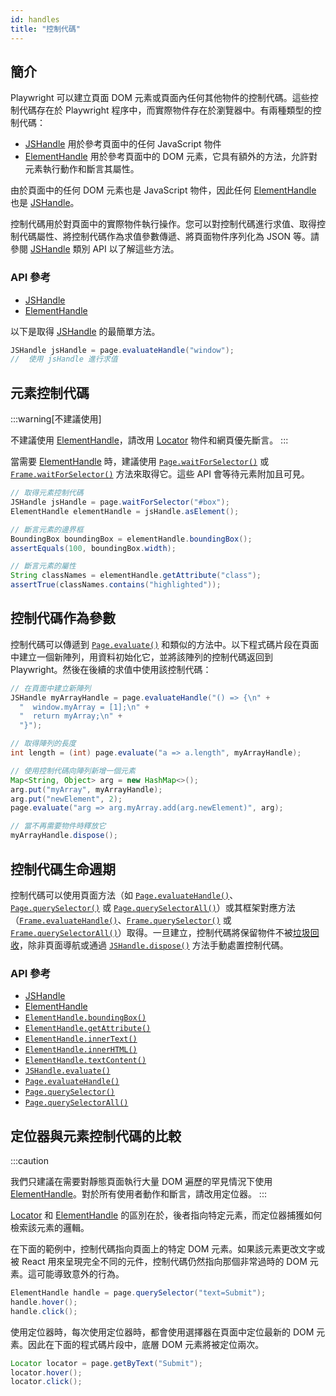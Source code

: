```yaml
---
id: handles
title: "控制代碼"
---
```


## 簡介

Playwright 可以建立頁面 DOM 元素或頁面內任何其他物件的控制代碼。這些控制代碼存在於 Playwright 程序中，而實際物件存在於瀏覽器中。有兩種類型的控制代碼：
- [JSHandle] 用於參考頁面中的任何 JavaScript 物件
- [ElementHandle] 用於參考頁面中的 DOM 元素，它具有額外的方法，允許對元素執行動作和斷言其屬性。

由於頁面中的任何 DOM 元素也是 JavaScript 物件，因此任何 [ElementHandle] 也是 [JSHandle]。

控制代碼用於對頁面中的實際物件執行操作。您可以對控制代碼進行求值、取得控制代碼屬性、將控制代碼作為求值參數傳遞、將頁面物件序列化為 JSON 等。請參閱 [JSHandle] 類別 API 以了解這些方法。

### API 參考
- [JSHandle]
- [ElementHandle]

以下是取得 [JSHandle] 的最簡單方法。

```java
JSHandle jsHandle = page.evaluateHandle("window");
//  使用 jsHandle 進行求值
```

## 元素控制代碼

:::warning[不建議使用]

不建議使用 [ElementHandle]，請改用 [Locator] 物件和網頁優先斷言。
:::

當需要 [ElementHandle] 時，建議使用 [`Page.waitForSelector()`](/api/class-page.mdx#page-wait-for-selector) 或 [`Frame.waitForSelector()`](/api/class-frame.mdx#frame-wait-for-selector) 方法來取得它。這些 API 會等待元素附加且可見。

```java
// 取得元素控制代碼
JSHandle jsHandle = page.waitForSelector("#box");
ElementHandle elementHandle = jsHandle.asElement();

// 斷言元素的邊界框
BoundingBox boundingBox = elementHandle.boundingBox();
assertEquals(100, boundingBox.width);

// 斷言元素的屬性
String classNames = elementHandle.getAttribute("class");
assertTrue(classNames.contains("highlighted"));
```

## 控制代碼作為參數

控制代碼可以傳遞到 [`Page.evaluate()`](/api/class-page.mdx#page-evaluate) 和類似的方法中。以下程式碼片段在頁面中建立一個新陣列，用資料初始化它，並將該陣列的控制代碼返回到 Playwright。然後在後續的求值中使用該控制代碼：

```java
// 在頁面中建立新陣列
JSHandle myArrayHandle = page.evaluateHandle("() => {\n" +
  "  window.myArray = [1];\n" +
  "  return myArray;\n" +
  "}");

// 取得陣列的長度
int length = (int) page.evaluate("a => a.length", myArrayHandle);

// 使用控制代碼向陣列新增一個元素
Map<String, Object> arg = new HashMap<>();
arg.put("myArray", myArrayHandle);
arg.put("newElement", 2);
page.evaluate("arg => arg.myArray.add(arg.newElement)", arg);

// 當不再需要物件時釋放它
myArrayHandle.dispose();
```

## 控制代碼生命週期

控制代碼可以使用頁面方法（如 [`Page.evaluateHandle()`](/api/class-page.mdx#page-evaluate-handle)、[`Page.querySelector()`](/api/class-page.mdx#page-query-selector) 或 [`Page.querySelectorAll()`](/api/class-page.mdx#page-query-selector-all)）或其框架對應方法（[`Frame.evaluateHandle()`](/api/class-frame.mdx#frame-evaluate-handle)、[`Frame.querySelector()`](/api/class-frame.mdx#frame-query-selector) 或 [`Frame.querySelectorAll()`](/api/class-frame.mdx#frame-query-selector-all)）取得。一旦建立，控制代碼將保留物件不被[垃圾回收](https://developer.mozilla.org/en-US/docs/Web/JavaScript/Memory_Management)，除非頁面導航或通過 [`JSHandle.dispose()`](/api/class-jshandle.mdx#js-handle-dispose) 方法手動處置控制代碼。

### API 參考
- [JSHandle]
- [ElementHandle]
- [`ElementHandle.boundingBox()`](/api/class-elementhandle.mdx#element-handle-bounding-box)
- [`ElementHandle.getAttribute()`](/api/class-elementhandle.mdx#element-handle-get-attribute)
- [`ElementHandle.innerText()`](/api/class-elementhandle.mdx#element-handle-inner-text)
- [`ElementHandle.innerHTML()`](/api/class-elementhandle.mdx#element-handle-inner-html)
- [`ElementHandle.textContent()`](/api/class-elementhandle.mdx#element-handle-text-content)
- [`JSHandle.evaluate()`](/api/class-jshandle.mdx#js-handle-evaluate)
- [`Page.evaluateHandle()`](/api/class-page.mdx#page-evaluate-handle)
- [`Page.querySelector()`](/api/class-page.mdx#page-query-selector)
- [`Page.querySelectorAll()`](/api/class-page.mdx#page-query-selector-all)

## 定位器與元素控制代碼的比較

:::caution

我們只建議在需要對靜態頁面執行大量 DOM 遍歷的罕見情況下使用 [ElementHandle]。對於所有使用者動作和斷言，請改用定位器。
:::

[Locator] 和 [ElementHandle] 的區別在於，後者指向特定元素，而定位器捕獲如何檢索該元素的邏輯。

在下面的範例中，控制代碼指向頁面上的特定 DOM 元素。如果該元素更改文字或被 React 用來呈現完全不同的元件，控制代碼仍然指向那個非常過時的 DOM 元素。這可能導致意外的行為。

```java
ElementHandle handle = page.querySelector("text=Submit");
handle.hover();
handle.click();
```

使用定位器時，每次使用定位器時，都會使用選擇器在頁面中定位最新的 DOM 元素。因此在下面的程式碼片段中，底層 DOM 元素將被定位兩次。

```java
Locator locator = page.getByText("Submit");
locator.hover();
locator.click();
```


[APIRequest]: /api/class-apirequest.mdx "APIRequest"
[APIRequestContext]: /api/class-apirequestcontext.mdx "APIRequestContext"
[APIResponse]: /api/class-apiresponse.mdx "APIResponse"
[APIResponseAssertions]: /api/class-apiresponseassertions.mdx "APIResponseAssertions"
[Browser]: /api/class-browser.mdx "Browser"
[BrowserContext]: /api/class-browsercontext.mdx "BrowserContext"
[BrowserType]: /api/class-browsertype.mdx "BrowserType"
[CDPSession]: /api/class-cdpsession.mdx "CDPSession"
[Clock]: /api/class-clock.mdx "Clock"
[ConsoleMessage]: /api/class-consolemessage.mdx "ConsoleMessage"
[Dialog]: /api/class-dialog.mdx "Dialog"
[Download]: /api/class-download.mdx "Download"
[ElementHandle]: /api/class-elementhandle.mdx "ElementHandle"
[FileChooser]: /api/class-filechooser.mdx "FileChooser"
[FormData]: /api/class-formdata.mdx "FormData"
[Frame]: /api/class-frame.mdx "Frame"
[FrameLocator]: /api/class-framelocator.mdx "FrameLocator"
[JSHandle]: /api/class-jshandle.mdx "JSHandle"
[Keyboard]: /api/class-keyboard.mdx "Keyboard"
[Locator]: /api/class-locator.mdx "Locator"
[LocatorAssertions]: /api/class-locatorassertions.mdx "LocatorAssertions"
[Mouse]: /api/class-mouse.mdx "Mouse"
[Page]: /api/class-page.mdx "Page"
[PageAssertions]: /api/class-pageassertions.mdx "PageAssertions"
[Playwright]: /api/class-playwright.mdx "Playwright"
[PlaywrightAssertions]: /api/class-playwrightassertions.mdx "PlaywrightAssertions"
[PlaywrightException]: /api/class-playwrightexception.mdx "PlaywrightException"
[Request]: /api/class-request.mdx "Request"
[RequestOptions]: /api/class-requestoptions.mdx "RequestOptions"
[Response]: /api/class-response.mdx "Response"
[Route]: /api/class-route.mdx "Route"
[Selectors]: /api/class-selectors.mdx "Selectors"
[TimeoutError]: /api/class-timeouterror.mdx "TimeoutError"
[Touchscreen]: /api/class-touchscreen.mdx "Touchscreen"
[Tracing]: /api/class-tracing.mdx "Tracing"
[Video]: /api/class-video.mdx "Video"
[WebError]: /api/class-weberror.mdx "WebError"
[WebSocket]: /api/class-websocket.mdx "WebSocket"
[WebSocketFrame]: /api/class-websocketframe.mdx "WebSocketFrame"
[WebSocketRoute]: /api/class-websocketroute.mdx "WebSocketRoute"
[Worker]: /api/class-worker.mdx "Worker"
[Element]: https://developer.mozilla.org/en-US/docs/Web/API/element "Element"
[EvaluationArgument]: /evaluating.mdx#evaluation-argument "EvaluationArgument"
[Promise]: https://developer.mozilla.org/en-US/docs/Web/JavaScript/Reference/Global_Objects/Promise "Promise"
[iterator]: https://developer.mozilla.org/en-US/docs/Web/JavaScript/Reference/Iteration_protocols "Iterator"
[origin]: https://developer.mozilla.org/en-US/docs/Glossary/Origin "Origin"
[selector]: https://developer.mozilla.org/en-US/docs/Web/CSS/CSS_Selectors "selector"
[Serializable]: https://developer.mozilla.org/en-US/docs/Web/JavaScript/Reference/Global_Objects/JSON/stringify#Description "Serializable"
[UIEvent.detail]: https://developer.mozilla.org/en-US/docs/Web/API/UIEvent/detail "UIEvent.detail"
[UnixTime]: https://en.wikipedia.org/wiki/Unix_time "Unix Time"
[xpath]: https://developer.mozilla.org/en-US/docs/Web/XPath "xpath"

[boolean]: https://docs.oracle.com/javase/tutorial/java/nutsandbolts/datatypes.html "boolean"
[byte&#91;&#93;]: https://docs.oracle.com/javase/tutorial/java/nutsandbolts/datatypes.html "byte[]"
[Consumer]: https://docs.oracle.com/javase/8/docs/api/java/util/function/Consumer.html "Consumer"
[Date]: https://docs.oracle.com/javase/8/docs/api/java/util/Date.html "Date"
[double]: https://docs.oracle.com/javase/tutorial/java/nutsandbolts/datatypes.html "double"
[InputStream]: https://docs.oracle.com/javase/8/docs/api/java/io/InputStream.html "InputStream"
[int]: https://docs.oracle.com/javase/tutorial/java/nutsandbolts/datatypes.html "int"
[long]: https://docs.oracle.com/javase/tutorial/java/nutsandbolts/datatypes.html "long"
[JsonObject]: https://www.javadoc.io/doc/com.google.code.gson/gson/latest/com.google.gson/com/google/gson/JsonObject.html "JsonObject"
[List]: https://docs.oracle.com/javase/8/docs/api/java/util/List.html "List"
[Map]: https://docs.oracle.com/javase/8/docs/api/java/util/Map.html "Map"
[null]: https://docs.oracle.com/javase/specs/jls/se8/html/jls-3.html#jls-3.10.7 "null"
[Object]: https://docs.oracle.com/javase/8/docs/api/java/lang/Object.html "Object"
[Path]: https://docs.oracle.com/javase/8/docs/api/java/nio/file/Path.html "Path"
[Pattern]: https://docs.oracle.com/javase/8/docs/api/java/util/regex/Pattern.html "Pattern"
[Predicate]: https://docs.oracle.com/javase/8/docs/api/java/util/function/Predicate.html "Predicate"
[void]: https://docs.oracle.com/javase/tutorial/java/javaOO/methods.html "void"
[Runnable]: https://docs.oracle.com/javase/8/docs/api/java/lang/Runnable.html "Runnable"
[RuntimeException]: https://docs.oracle.com/javase/8/docs/api/java/lang/RuntimeException.html "RuntimeException"
[String]: https://docs.oracle.com/javase/8/docs/api/java/lang/String.html "String"

[all available image tags]: https://mcr.microsoft.com/en-us/product/playwright/java/about "all available image tags"
[Microsoft Artifact Registry]: https://mcr.microsoft.com/en-us/product/playwright/java/about "Microsoft Artifact Registry"
[Dockerfile.noble]: https://github.com/microsoft/playwright-java/blob/main/utils/docker/Dockerfile.noble "Dockerfile.noble"
